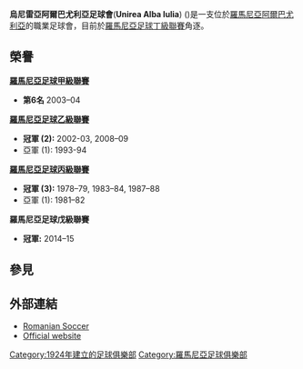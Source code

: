 {{Infobox football club
| clubname = 烏尼雷亞阿爾巴尤利亞足球會
| image = <!-- 檔案不存在 [[Image:Sigla_fc_unirea_2006.png|150px]] -->
| fullname =  Fotbal Club Unirea Alba Iulia
| short name = Unirea
| nickname =  
| founded = {{start date and age|df=yes|1924}} 
| ground = [[豐澤體育場|豐澤體育場]]
| capacity = 18,000
| chairman = Ioan Smadea
| manager  = Mihai Dăscălescu
| league   = [[羅馬尼亞足球丁級聯賽|羅馬尼亞足球丁級聯賽]]
| season   = 2014–15
| position = 羅馬尼亞足球戊級聯賽, '''1''' ''(升級)''
| website = http://www.unireafc.ro
| pattern_la1=|pattern_b1=_Lottoblack|pattern_ra1=
| leftarm1=ffffff|body1=ffffff|rightarm1=ffffff|shorts1=ffffff|socks1=ffffff
| pattern_la2=|pattern_b2=_Lottowhite|pattern_ra2=
| leftarm2=000000|body2=000000|rightarm2=000000|shorts2=000000|socks2=000000|<!--
| pattern_la3=|pattern_b3=_Lottoblack|pattern_ra3=
| leftarm3=ffb6c1|body3=ffb6c1|rightarm3=ffb6c1|shorts3=000000|socks3=000000f|-->
}}

'''烏尼雷亞阿爾巴尤利亞足球會'''('''Unirea Alba Iulia''') ({{IPA-ro|uˈnire̯a ˌalba ˈjuli.a}})是一支位於[[羅馬尼亞|羅馬尼亞]][[阿爾巴尤利亞|阿爾巴尤利亞]]的職業足球會，目前於[[羅馬尼亞足球丁級聯賽|羅馬尼亞足球丁級聯賽]]角逐。

==榮譽==
'''[[羅馬尼亞足球甲級聯賽|羅馬尼亞足球甲級聯賽]]'''
*'''第6名''' 2003–04
'''[[羅馬尼亞足球乙級聯賽|羅馬尼亞足球乙級聯賽]]'''
*'''冠軍 (2):''' 2002-03, 2008–09
*亞軍 (1): 1993-94
'''[[羅馬尼亞足球丙級聯賽|羅馬尼亞足球丙級聯賽]]'''
*'''冠軍 (3):''' 1978–79, 1983–84, 1987–88
*亞軍 (1): 1981–82
'''羅馬尼亞足球戊級聯賽'''
*'''冠軍:''' 2014–15

==參見==
{{reflist}}

==外部連結==
* [http://www.romaniansoccer.ro/clubs/apulum_alba_iulia/apulum_alba_iulia.shtml Romanian Soccer] {{Wayback|url=http://www.romaniansoccer.ro/clubs/apulum_alba_iulia/apulum_alba_iulia.shtml |date=20201111164246 }}
* [http://www.unireafc.ro Official website] {{Wayback|url=http://www.unireafc.ro/ |date=20090124170254 }}

[[Category:1924年建立的足球俱樂部|Category:1924年建立的足球俱樂部]]
[[Category:羅馬尼亞足球俱樂部|Category:羅馬尼亞足球俱樂部]]